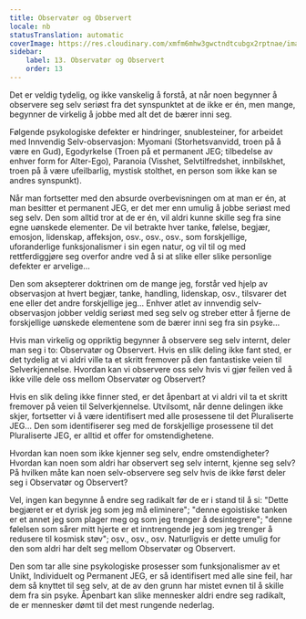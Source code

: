 ```yaml
---
title: Observatør og Observert
locale: nb
statusTranslation: automatic
coverImage: https://res.cloudinary.com/xmfm6mhw3gwctndtcubgx2rptnae/image/upload/v1740468922/small_cover_tratado_de_psicologia_revolucionaria_a4c0dca4e0.webp
sidebar:
    label: 13. Observatør og Observert
    order: 13
---
```

Det er veldig tydelig, og ikke vanskelig å forstå, at når noen begynner å observere seg selv seriøst fra det synspunktet at de ikke er én, men mange, begynner de virkelig å jobbe med alt det de bærer inni seg.

Følgende psykologiske defekter er hindringer, snublesteiner, for arbeidet med Innvendig Selv-observasjon: Myomani (Storhetsvanvidd, troen på å være en Gud), Egodyrkelse (Troen på et permanent JEG; tilbedelse av enhver form for Alter-Ego), Paranoia (Visshet, Selvtilfredshet, innbilskhet, troen på å være ufeilbarlig, mystisk stolthet, en person som ikke kan se andres synspunkt).

Når man fortsetter med den absurde overbevisningen om at man er én, at man besitter et permanent JEG, er det mer enn umulig å jobbe seriøst med seg selv. Den som alltid tror at de er én, vil aldri kunne skille seg fra sine egne uønskede elementer. De vil betrakte hver tanke, følelse, begjær, emosjon, lidenskap, affeksjon, osv., osv., osv., som forskjellige, uforanderlige funksjonalismer i sin egen natur, og vil til og med rettferdiggjøre seg overfor andre ved å si at slike eller slike personlige defekter er arvelige...

Den som aksepterer doktrinen om de mange jeg, forstår ved hjelp av observasjon at hvert begjær, tanke, handling, lidenskap, osv., tilsvarer det ene eller det andre forskjellige jeg... Enhver atlet av innvendig selv-observasjon jobber veldig seriøst med seg selv og streber etter å fjerne de forskjellige uønskede elementene som de bærer inni seg fra sin psyke...

Hvis man virkelig og oppriktig begynner å observere seg selv internt, deler man seg i to: Observatør og Observert. Hvis en slik deling ikke fant sted, er det tydelig at vi aldri ville ta et skritt fremover på den fantastiske veien til Selverkjennelse. Hvordan kan vi observere oss selv hvis vi gjør feilen ved å ikke ville dele oss mellom Observatør og Observert?

Hvis en slik deling ikke finner sted, er det åpenbart at vi aldri vil ta et skritt fremover på veien til Selverkjennelse. Utvilsomt, når denne delingen ikke skjer, fortsetter vi å være identifisert med alle prosessene til det Pluraliserte JEG... Den som identifiserer seg med de forskjellige prosessene til det Pluraliserte JEG, er alltid et offer for omstendighetene.

Hvordan kan noen som ikke kjenner seg selv, endre omstendigheter? Hvordan kan noen som aldri har observert seg selv internt, kjenne seg selv? På hvilken måte kan noen selv-observere seg selv hvis de ikke først deler seg i Observatør og Observert?

Vel, ingen kan begynne å endre seg radikalt før de er i stand til å si: "Dette begjæret er et dyrisk jeg som jeg må eliminere"; "denne egoistiske tanken er et annet jeg som plager meg og som jeg trenger å desintegrere"; "denne følelsen som sårer mitt hjerte er et inntrengende jeg som jeg trenger å redusere til kosmisk støv"; osv., osv., osv. Naturligvis er dette umulig for den som aldri har delt seg mellom Observatør og Observert.

Den som tar alle sine psykologiske prosesser som funksjonalismer av et Unikt, Individuelt og Permanent JEG, er så identifisert med alle sine feil, har dem så knyttet til seg selv, at de av den grunn har mistet evnen til å skille dem fra sin psyke. Åpenbart kan slike mennesker aldri endre seg radikalt, de er mennesker dømt til det mest rungende nederlag.

